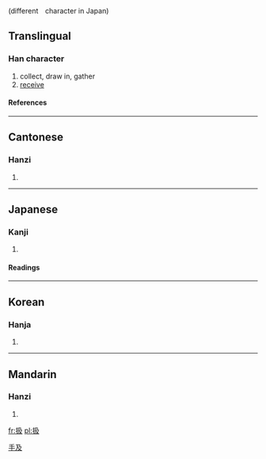 {{see|插}}(different　character in Japan) 

==Translingual==
===Han character===
{{Han char|rn=64|rad=手|as=04|sn=7|four=5704<sub>7</sub>|canj=手弓竹水 (QNHE)}}
# collect, draw in, gather
# [[receive]]
====References====
{{Han ref|kx=0418.250|dkj=11835|dj=0765.220|hdz=31831.080|uh=6271|ud=25201|bh=CAED|bd=51949}}
----
==Cantonese==
===Hanzi===
{{yue-hanzi|jyut=|y=kap1}}
# {{defn|Cantonese}}
----
==Japanese==
===Kanji===
{{ja-kanji|grade=|rs=手04}}
# {{defn|Japanese}} 
====Readings====
{{ja-readings|on=[[きゅう]] (kyu), [[そう]] (sō)|kun=[[あつかう]] (atsukau), [[こく]] (koku), [[しごく]] (shigoku), [[おさめる]] (osameru)}}
----
==Korean==
===Hanja===
{{ko-hanja|hangeul=[[급]], [[삽]]|eumhun=|rv=geup, sap|mr=kŭp, sap|y=kup, sap}}
# {{defn|Korean}}




[[Category:CJKV simplified characters which already existed as traditional characters|手及]]
----
==Mandarin==
===Hanzi===
{{cmn-hanzi|pin=[[chā]] (cha1), [[xī]] (xi1)|wg=ch'a<sup>1</sup>, hsi<sup>1</sup>}}
# {{defn|Mandarin}}

[[fr:扱]]
[[pl:扱]]